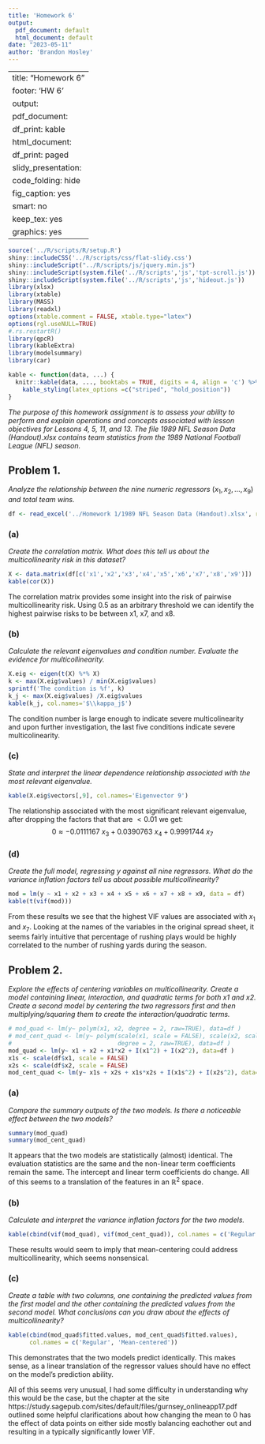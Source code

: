 ```yaml
---
title: 'Homework 6'
output:
  pdf_document: default
  html_document: default
date: "2023-05-11"
author: 'Brandon Hosley'
---
```

---
title: "Homework 6"
footer: 'HW 6'
output:
  pdf_document:
    df_print: kable
  html_document:
    df_print: paged
  slidy_presentation:
    code_folding: hide
    fig_caption: yes
    smart: no
keep_tex: yes
graphics: yes
---

```r
source('../R/scripts/R/setup.R')
shiny::includeCSS('../R/scripts/css/flat-slidy.css')
shiny::includeScript("../R/scripts/js/jquery.min.js")
shiny::includeScript(system.file('../R/scripts','js','tpt-scroll.js'))
shiny::includeScript(system.file('../R/scripts','js','hideout.js'))
library(xlsx)
library(xtable)
library(MASS)
library(readxl)
options(xtable.comment = FALSE, xtable.type="latex")
options(rgl.useNULL=TRUE)
#.rs.restartR()
library(qpcR)
library(kableExtra)
library(modelsummary)
library(car)
```

```r
kable <- function(data, ...) {
  knitr::kable(data, ..., booktabs = TRUE, digits = 4, align = 'c') %>% 
    kable_styling(latex_options =c("striped", "hold_position"))
}
```

*The purpose of this homework assignment is to assess your ability to perform and explain operations and concepts associated with lesson objectives for Lessons 4, 5, 11, and 13. The file 1989 NFL Season Data (Handout).xlsx contains team statistics from the 1989 National Football League (NFL) season.*

## Problem 1.

*Analyze the relationship between the nine numeric regressors* $(x_1, x_2, \ldots, x_9)$ *and total team wins.*

```r
df <- read_excel('../Homework 1/1989 NFL Season Data (Handout).xlsx', range = cell_rows(1:29))
```

### (a)

*Create the correlation matrix. What does this tell us about the multicollinearity risk in this dataset?*

```r
X <- data.matrix(df[c('x1','x2','x3','x4','x5','x6','x7','x8','x9')])
kable(cor(X))
```

The correlation matrix provides some insight into the risk of pairwise multicollinearity risk.
Using 0.5 as an arbitrary threshold we can identify the highest pairwise risks to be between x1, x7, and x8.

### (b)

*Calculate the relevant eigenvalues and condition number. Evaluate the evidence for multicollinearity.*

```r
X.eig <- eigen(t(X) %*% X)
k <- max(X.eig$values) / min(X.eig$values)
sprintf('The condition is %f', k)
k_j <- max(X.eig$values) /X.eig$values
kable(k_j, col.names='$\\kappa_j$')
```

The condition number is large enough to indicate severe multicolinearity and upon further investigation,
the last five conditions indicate severe multicolinearity.

### (c)

*State and interpret the linear dependence relationship associated with the most relevant eigenvalue.*

```r
kable(X.eig$vectors[,9], col.names='Eigenvector 9')
```

The relationship associated with the most significant relevant eigenvalue, after dropping the factors that that are $<0.01$ we get:
$$ 0 \approx -0.0111167\ x_3 + 0.0390763\ x_4 + 0.9991744\ x_7 $$

### (d)

*Create the full model, regressing y against all nine regressors. What do the variance inflation factors tell us about possible multicollinearity?*

```r
mod = lm(y ~ x1 + x2 + x3 + x4 + x5 + x6 + x7 + x8 + x9, data = df)
kable(t(vif(mod)))
```

From these results we see that the highest VIF values are associated with $x_1$ and $x_7$. Looking at the names of the variables in the original spread sheet, it seems fairly intuitive that percentage of rushing plays would be highly correlated to the number of rushing yards during the season.

## Problem 2.

*Explore the effects of centering variables on multicollinearity. Create a model containing linear, interaction, and quadratic terms for both x1 and x2. Create a second model by centering the two regressors first and then multiplying/squaring them to create the interaction/quadratic terms.*

```r
# mod_quad <- lm(y~ polym(x1, x2, degree = 2, raw=TRUE), data=df )
# mod_cent_quad <- lm(y~ polym(scale(x1, scale = FALSE), scale(x2, scale = FALSE), 
#                              degree = 2, raw=TRUE), data=df )
mod_quad <- lm(y~ x1 + x2 + x1*x2 + I(x1^2) + I(x2^2), data=df )
x1s <- scale(df$x1, scale = FALSE)
x2s <- scale(df$x2, scale = FALSE)
mod_cent_quad <- lm(y~ x1s + x2s + x1s*x2s + I(x1s^2) + I(x2s^2), data=df )
```

### (a) 

*Compare the summary outputs of the two models. Is there a noticeable effect between the two models?*

```r
summary(mod_quad)
summary(mod_cent_quad)
```

It appears that the two models are statistically (almost) identical. The evaluation statistics are the same and the non-linear term coefficients remain the same. The intercept and linear term coefficients do change. All of this seems to a translation of the features in an $\mathbb R^2$ space.

### (b) 

*Calculate and interpret the variance inflation factors for the two models.*

```r
kable(cbind(vif(mod_quad), vif(mod_cent_quad)), col.names = c('Regular', 'Mean-centered'))
```

These results would seem to imply that mean-centering could address multicollinearity, which seems nonsensical.

### (c) 

*Create a table with two columns, one containing the predicted values from the first model and the other containing the predicted values from the second model. What conclusions can you draw about the effects of multicollinearity?*

```r
kable(cbind(mod_quad$fitted.values, mod_cent_quad$fitted.values), 
      col.names = c('Regular', 'Mean-centered'))
```

This demonstrates that the two models predict identically. This makes sense, as a linear translation of the regressor values should have no effect on the model's prediction ability.

All of this seems very unusual, I had some difficulty in understanding why this would be the case, but the chapter at the site https://study.sagepub.com/sites/default/files/gurnsey_onlineapp17.pdf outlined some helpful clarifications about how changing the mean to 0 has the effect of data points on either side mostly balancing eachother out and resulting in a typically significantly lower VIF.
